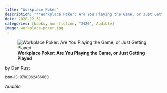 ```yaml
---
title: "Workplace Poker"
description: "**Workplace Poker: Are You Playing the Game, or Just Getting Played**"
date: 2020-12-31
categories: [books, non-fiction, "2020", Audible]
image: workplace-poker.jpg
---
```

![**Workplace Poker: Are You Playing the Game, or Just Getting Played**](workplace-poker.jpg){fig-align="left"}

by Dan Rust

<sup>isbn-13: 9780062456663</sup>

*Audible*
